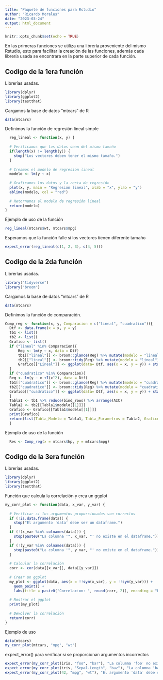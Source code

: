 ```yaml
---
title: "Paquete de funciones para Rstudio"
author: "Ricardo Morales"
date: "2023-03-24"
output: html_document
---
```


```r
knitr::opts_chunk$set(echo = TRUE)
```
######## En las primeras funciones se utiliza una librería proveniente del mismo Rstudio, esto para facilitar la creación de las funciones, además cada librería usada se encontrara en la parte superior de cada función.

## Codigo de la 1era función 

############ Librerías usadas.
```r
library(dplyr)
library(ggplot2)
library(testthat)
```

############ Cargamos la base de datos "mtcars" de R
```r
data(mtcars)
```
############ Definimos la función de regresión lineal simple
```r
  reg_lineal <- function(x, y) {
  
  # Verificamos que los datos sean del mismo tamaño
  if(length(x) != length(y)) {
    stop("Los vectores deben tener el mismo tamaño.")
  }
  
  # Creamos el modelo de regresión lineal
  modelo <- lm(y ~ x)
  
  # Graficamos los datos y la recta de regresión
  plot(x, y, main = "Regresión lineal", xlab = "x", ylab = "y")
  abline(modelo, col = "red")
  
  # Retornamos el modelo de regresión lineal
  return(modelo)
}
```
############ Ejemplo de uso de la función
```r
reg_lineal(mtcars$wt, mtcars$mpg)
```
############ Esperamos que la función falle si los vectores tienen diferente tamaño
```r
expect_error(reg_lineal(c(1, 2, 3), c(4, 5)))
```

## Codigo de la 2da función 

############ Librerías usadas.
```r
library("tidyverse")
library("broom")
```
############ Cargamos la base de datos "mtcars" de R
```r
data(mtcars)
```
############ Definimos la función de comparación.
```r
Comp_reg <- function(x, y, Comparacion = c("lineal", "cuadratico")){
  Dtf <- data.frame(x = x, y = y)
  tb1 <- list()
  tb2 <- list()
  Grafico <- list()
  if ("lineal" %in% Comparacion){
      Reg <- lm(y ~ x, data = Dtf)
      tb1[["lineal"]] <- broom::glance(Reg) %>% mutate(modelo = "lineal")
      tb2[["lineal"]] <- broom::tidy(Reg) %>% mutate(modelo = "lineal")
      Grafico[["Lineal"]] <- ggplot(data= Dtf, aes(x = x, y = y)) + stat_smooth(method = "lm", formula =  y ~ x) + theme_bw()
  }
  if ("cuadratico" %in% Comparacion){
  Reg <- lm(y ~ x +I(x^2), data = Dtf)
  tb1[["cuadratico"]] <- broom::glance(Reg) %>% mutate(modelo = "cuadratico")
  tb2[["cuadratico"]] <- broom::tidy(Reg) %>% mutate(modelo = "cuadratico")
  Grafico[["cuadratico"]] <- ggplot(data= Dtf, aes(x = x, y = y)) + stat_smooth(method = "lm", formula =  y ~ x + I(x^2)) + theme_bw()
  }
  Tabla1 <- tb1 %>% reduce(bind_rows) %>% arrange(AIC)
  Tabla2 <- tb2[[Tabla1$modelo[[1]]]]
  Grafico <- Grafico[[Tabla1$modelo[[1]]]]
  print(Grafico)
  return(list(Tabla_Modelo = Tabla1, Tabla_Parametros = Tabla2, Grafico = Grafico))
  }
```
############ Ejemplo de uso de la función
```r
  Res <- Comp_reg(x = mtcars$hp, y = mtcars$mpg)
```



## Codigo de la 3era función 

############ Librerías usadas.
```r
library(dplyr)
library(ggplot2)
library(testthat)
```
############ Función que calcula la correlación y crea un ggplot
```r
my_corr_plot <- function(data, x_var, y_var) {
  
  # Verificar si los argumentos proporcionados son correctos
  if (!is.data.frame(data)) {
    stop("El argumento 'data' debe ser un dataframe.")
  }
  if (!(x_var %in% colnames(data))) {
    stop(paste0("La columna '", x_var, "' no existe en el dataframe."))
  }
  if (!(y_var %in% colnames(data))) {
    stop(paste0("La columna '", y_var, "' no existe en el dataframe."))
  }
  
  # Calcular la correlación
  corr <- cor(data[[x_var]], data[[y_var]])
  
  # Crear un ggplot
  my_plot <- ggplot(data, aes(x = !!sym(x_var), y = !!sym(y_var))) +
    geom_point() +
    labs(title = paste0("Correlacion: ", round(corr, 2)), encoding = "UTF-8")
  
  # Mostrar el ggplot
  print(my_plot)
  
  # Devolver la correlación
  return(corr)
}
```
############ Ejemplo de uso
```r
data(mtcars)
my_corr_plot(mtcars, "mpg", "wt")
```
############ expect_error() para verificar si se proporcionan argumentos incorrectos
```r
expect_error(my_corr_plot(iris, "foo", "bar"), "La columna 'foo' no existe en el dataframe.")
expect_error(my_corr_plot(iris, "Sepal.Length", "baz"), "La columna 'baz' no existe en el dataframe.")
expect_error(my_corr_plot(42, "mpg", "wt"), "El argumento 'data' debe ser un dataframe.")
```







